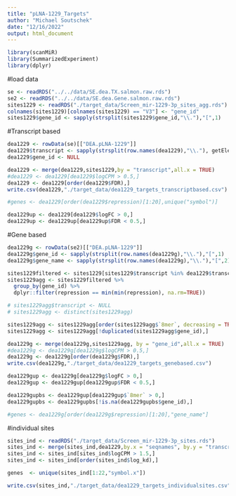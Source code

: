 ```yaml
---
title: "pLNA-1229_Targets"
author: "Michael Soutschek"
date: "12/16/2022"
output: html_document
---
```




```r
library(scanMiR)
library(SummarizedExperiment)
library(dplyr)
```



#load data
```r
se <- readRDS("../../data/SE.dea.TX.salmon.raw.rds")
se2 <- readRDS("../../data/SE.dea.Gene.salmon.raw.rds")
sites1229 <- readRDS("./target_data/Screen_mir-1229-3p_sites_agg.rds")
colnames(sites1229)[colnames(sites1229) == "V3"] <- "gene_id"
sites1229$gene_id <- sapply(strsplit(sites1229$gene_id,"\\."),"[",1)
```


#Transcript based
```r
dea1229 <- rowData(se)[["DEA.pLNA-1229"]]
dea1229$transcript <- sapply(strsplit(row.names(dea1229),"\\."), getElement,1)
dea1229$gene_id <- NULL

dea1229 <- merge(dea1229,sites1229,by = "transcript",all.x = TRUE)
#dea1229 <- dea1229[dea1229$logCPM > 0.5,]
dea1229 <- dea1229[order(dea1229$FDR),]
write.csv(dea1229,"./target_data/dea1229_targets_transcriptbased.csv")

#genes <- dea1229[order(dea1229$repression)[1:20],unique("symbol")]
```

```r
dea1229up <- dea1229[dea1229$logFC > 0,]
dea1229up <- dea1229up[dea1229up$FDR < 0.5,]
```



#Gene based
```r
dea1229g <- rowData(se2)[["DEA.pLNA-1229"]]
dea1229g$gene_id <- sapply(strsplit(row.names(dea1229g),"\\."),"[",1)
dea1229g$gene_name <- sapply(strsplit(row.names(dea1229g),"\\."),"[",2)
```


```r
sites1229filtered <- sites1229[sites1229$transcript %in% dea1229$transcript,]
sites1229agg <- sites1229filtered %>%
  group_by(gene_id) %>%
  dplyr::filter(repression == min(min(repression), na.rm=TRUE))

# sites1229agg$transcript <- NULL
# sites1229agg <- distinct(sites1229agg)

sites1229agg <- sites1229agg[order(sites1229agg$`8mer`, decreasing = TRUE),]
sites1229agg <- sites1229agg[!duplicated(sites1229agg$gene_id),]

dea1229g <- merge(dea1229g,sites1229agg, by = "gene_id",all.x = TRUE)
#dea1229g <- dea1229g[dea1229g$logCPM > 0.5,]
dea1229g <- dea1229g[order(dea1229g$FDR),]
write.csv(dea1229g,"./target_data/dea1229_targets_genebased.csv")

dea1229gup <- dea1229g[dea1229g$logFC > 0,]
dea1229gup <- dea1229gup[dea1229gup$FDR < 0.5,]

dea1229gupbs <- dea1229gup[dea1229gup$`8mer` > 0,]
dea1229gupbs <- dea1229gupbs[!is.na(dea1229gupbs$gene_id),]

#genes <- dea1229g[order(dea1229g$repression)[1:20],"gene_name"]
```



#individual sites
```r
sites_ind <- readRDS("./target_data/Screen_mir-1229-3p_sites.rds")
sites_ind <- merge(sites_ind,dea1229,by.x = "seqnames", by.y = "transcript",all.x = TRUE)
sites_ind <- sites_ind[sites_ind$logCPM > 1.5,]
sites_ind <- sites_ind[order(sites_ind$log_kd),]

genes  <- unique(sites_ind[1:22,"symbol.x"])

write.csv(sites_ind,"./target_data/dea1229_targets_individualsites.csv")
```




